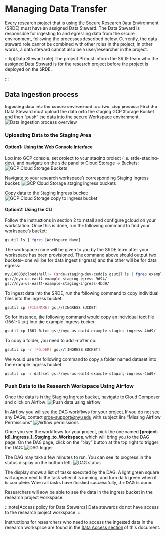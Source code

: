 # Managing Data Transfer

Every research project that is using the Secure Research Data Environment (SRDE) must have an assigned Data Steward. The Data Steward is responsible for  ingesting to and egressing data from the secure environment, following the processes described below. Currently, the data steward role cannot be combined with other roles in the project, in other words, a data steward cannot also be a user/researcher in the project.

:::tip[Data Steward role]
The project PI must inform the SRDE team who the assigned Data Steward is for the research project before the project is deployed on the SRDE.

:::

## Data Ingestion process

Ingesting data into the secure environment is a two-step process; First the Data Steward must upload the data onto the staging GCP Storage Bucket and then “push” the data into the secure Workspace environment.
![Data ingestion process overview](./static/data_ingestion_process_overview.png)

### Uploading Data to the Staging Area

#### Option1: Using the Web Console Interface
Log into GCP console, set project to your staging project (i.e. srde-staging-dev), and navigate on the side panel to Cloud Storage -> Buckets:
![GCP Cloud Storage Buckets](./static/gcp_cloud_storage_buckets.png)

Navigate to your research workspace’s corresponding Staging Ingress bucket:
![GCP Cloud Storage staging ingress buckets](./static/gcp_staging_ingress_bucket.png)

Copy data to the Staging Ingress bucket:
![GCP Cloud Storage copy to ingress bucket](./static/gcp_copy_to_ingress_bucket.png)

#### Option2: Using the CLI
Follow the instructions in section 2 to install and configure gcloud on your workstation.  Once this is done, run the following command to find your workspace’s bucket:
```sh
gsutil ls | fgrep [Workspace Name]
```

The workspace name will be given to you by the SRDE team after your workspace has been provisioned.  The command above should output two buckets– one will be for data ingest (ingress) and the other will be for data egress:
```sh
nyu10003@cloudshell:~ (srde-staging-dev-cedd)$ gsutil ls | fgrep example
gs://nyu-us-east4-example-staging-egress-9d94/
gs://nyu-us-east4-example-staging-ingress-4bd9/
```

To ingest data into the SRDE, run the following command to copy individual files into the ingress bucket:
```sh
gsutil cp [FILENAME] gs://[INGRESS BUCKET]
```

So for instance, the following command would copy an individual text file (1661-0.txt) into the example ingress bucket:
```sh
gsutil cp 1661-0.txt gs://nyu-us-east4-example-staging-ingress-4bd9/
```

To copy a folder, you need to add -r after cp:
```sh
gsutil cp -r [FOLDER] gs://[INGRESS BUCKET]
```

We would use the following command to copy a folder named dataset into the example ingress bucket:
```sh
gsutil cp -r dataset gs://nyu-us-east4-example-staging-ingress-4bd9/
```

### Push Data to the Research Workspace Using Airflow
Once the data is in the Staging Ingress bucket, navigate to Cloud Composer and click on Airflow:
![Push data using airflow](./static/push_using_airflow.png)

In Airflow you will see the DAG workflows for your project. If you do not see any DAGs, contact srde-support@nyu.edu with subject line “Missing Airflow Permissions”
![Airflow permissions](./static/airflow_permissions.png)

Once you see the workflows for your project, pick the one named **[project-id]_Ingress_1_Staging_to_Workspace**, which will bring you to the DAG page. On the DAG page, click on the “play” button at the top right to trigger the DAG:
![DAG trigger](./static/dag_trigger.png)

The DAG may take a few minutes to run. You can see its progress in the status display  on the bottom left.
![DAG status](./static/dag_status.png)

The display shows a list of tasks executed by the DAG. A light green square will appear next to the task when it is running, and turn dark green when it is complete. When all tasks have finished successfully, the DAG is done. 

Researchers will now be able to see the data in the ingress bucket in the research project workspace.

:::note[Access policy for Data Stewards]
Data stewards do not have access to the research project workspace.
:::

Instructions for researchers who need to access the ingested data in the research workspace are found in the [Data Access section](02_data_access.mdx) of this document.

